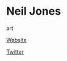 # Neil Jones

<Skills>

art

</Skills>

<Personal>

[Website](http://www.neil3d.com)

[Twitter](https://twitter.com/aerial_knight)

</Personal>


